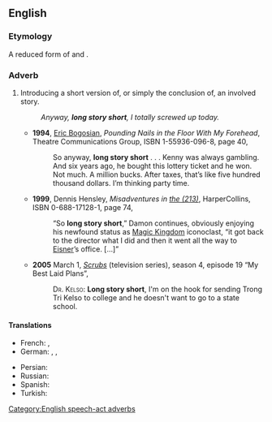 ==English==

===Etymology===
A reduced form of {{m|en|to cut a long story short}} and {{m|en|to make a long story short}}.

===Adverb===
{{head|en|adverb|head=[[long]] [[story]] [[short]]}}

# {{context|idiomatic|lang=en}} Introducing a short version of, or simply the conclusion of, an involved story.
#: ''Anyway, '''long story short''', I totally screwed up today.''
#* '''1994''', [[w:Eric Bogosian|Eric Bogosian]], ''Pounding Nails in the Floor With My Forehead'', Theatre Communications Group, ISBN 1-55936-096-8, page 40,
#*: So anyway, '''long story short''' . . . <!-- ellipsis in original --> Kenny was always gambling. And six years ago, he bought this lottery ticket and he won. Not much. A million bucks. After taxes, that’s like five hundred thousand dollars. I’m thinking party time.
#* '''1999''', Dennis Hensley, ''Misadventures in [[w:Area code 213|the (213)]]'',<sup >[http://books.google.com/books?id=EmUaVkRgMLsC ]</sup > HarperCollins, ISBN 0-688-17128-1, page 74,
#*: “So '''long story short''',” Damon continues, obviously enjoying his newfound status as [[w:Magic Kingdom|Magic Kingdom]] iconoclast, “it got back to the director what I did and then it went all the way to [[w:Michael Eisner|Eisner]]’s office. […]”
#* '''2005''' March 1, ''[[w:Scrubs (TV series)|Scrubs]]'' (television series), season 4, episode 19 “My Best Laid Plans”,
#*: <span style="font-variant:small-caps">Dr. Kelso:</span> '''Long story short''', I'm on the hook for sending Trong Tri Kelso to college and he doesn't want to go to a state school.

====Translations====
{{trans-top|Introducing a short version of, or simply the conclusion of, an involved story}}
* French: {{t-check|fr|[[pour]] [[faire]] [[court]]}} <!-- was "[[pour]] [[faire]] [[court]]" - assumed sum-of-parts; if an idiom, remove the wikilinks to the individual words. see [[User:Kephir/gadgets/xte#Translation_fixing]] -->, {{t+check|fr|en résumé}}
* German: {{t|de|kurz gesagt}}, {{t|de|kurz und gut}}, {{t+|de|lange Rede, kurzer Sinn}}
{{trans-mid}}
* Persian: {{t|fa|خلاصه ، القصه ، آخر سر اینکه|sc=fa-Arab}}
* Russian: {{t|ru|коро́че говоря́}}
* Spanish: {{t|es|en resumen}}
* Turkish: {{t|tr|uzun lafın kısası}}
{{trans-bottom}}

[[Category:English speech-act adverbs]]